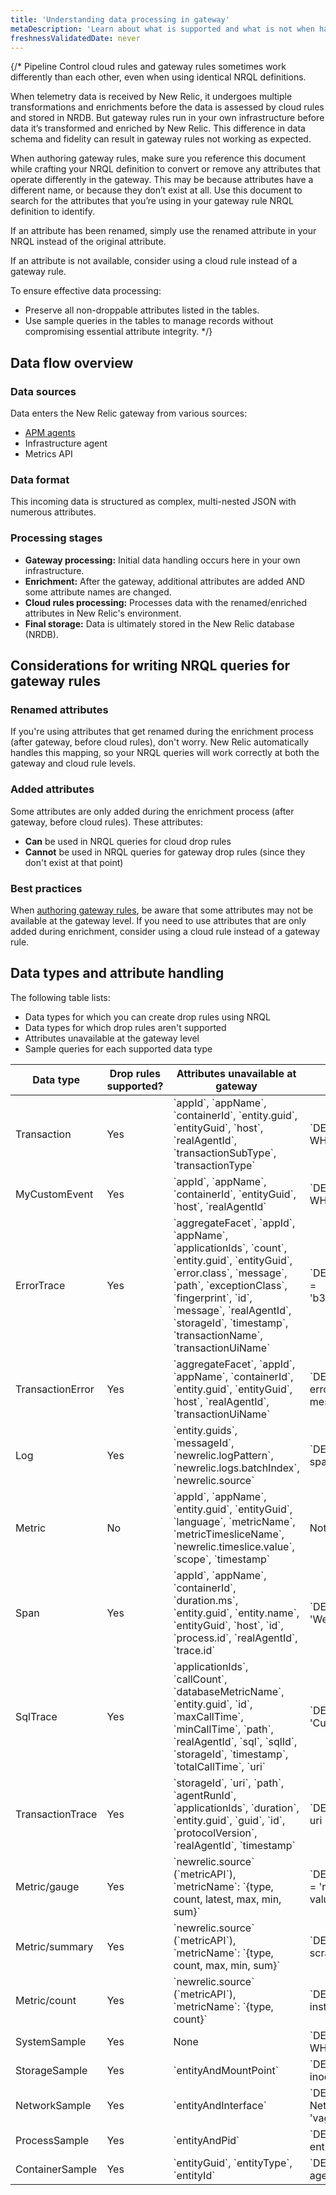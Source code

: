 ```yaml
---
title: 'Understanding data processing in gateway'
metaDescription: 'Learn about what is supported and what is not when handling data via gateway drop rules'
freshnessValidatedDate: never
---
```


{/* Pipeline Control cloud rules and gateway rules sometimes work differently than each other, even when using identical NRQL definitions. 

When telemetry data is received by New Relic, it undergoes multiple transformations and enrichments before the data is assessed by cloud rules and stored in NRDB. But gateway rules run in your own infrastructure before data it’s transformed and enriched by New Relic. This difference in data schema and fidelity can result in gateway rules not working as expected.

When authoring gateway rules, make sure you reference this document while crafting your NRQL definition to convert or remove any attributes that operate differently in the gateway. This may be because attributes have a different name, or because they don’t exist at all. Use this document to search for the attributes that you’re using in your gateway rule NRQL definition to identify.

If an attribute has been renamed, simply use the renamed attribute in your NRQL instead of the original attribute. 

If an attribute is not available, consider using a cloud rule instead of a gateway rule.

To ensure effective data processing:
- Preserve all non-droppable attributes listed in the tables.
- Use sample queries in the tables to manage records without compromising essential attribute integrity. */}

## Data flow overview
### Data sources
Data enters the New Relic gateway from various sources:
- [APM agents](/docs/new-relic-control/pipeline-control/modify-agent-configuration/#supported-agent-versions)
- Infrastructure agent
- Metrics API

### Data format
This incoming data is structured as complex, multi-nested JSON with numerous attributes.

### Processing stages
- **Gateway processing:** Initial data handling occurs here in your own infrastructure.
- **Enrichment:** After the gateway, additional attributes are added AND some attribute names are changed.
- **Cloud rules processing:** Processes data with the renamed/enriched attributes in New Relic's environment.
- **Final storage:** Data is ultimately stored in the New Relic database (NRDB).

## Considerations for writing NRQL queries for gateway rules
### Renamed attributes
If you're using attributes that get renamed during the enrichment process (after gateway, before cloud rules), don't worry. New Relic automatically handles this mapping, so your NRQL queries will work correctly at both the gateway and cloud rule levels.

### Added attributes
Some attributes are only added during the enrichment process (after gateway, before cloud rules). These attributes:
- **Can** be used in NRQL queries for cloud drop rules
- **Cannot** be used in NRQL queries for gateway drop rules (since they don't exist at that point)

### Best practices
When [authoring gateway rules](/docs/new-relic-control/pipeline-control/create-pipeline-rules), be aware that some attributes may not be available at the gateway level. If you need to use attributes that are only added during enrichment, consider using a cloud rule instead of a gateway rule.

## Data types and attribute handling
The following table lists:
- Data types for which you can create drop rules using NRQL
- Data types for which drop rules aren't supported
- Attributes unavailable at the gateway level
- Sample queries for each supported data type


<table>
    <thead>
        <tr>
            <th>Data type</th>
            <th>Drop rules supported?</th>
            <th>Attributes unavailable at gateway</th>
            <th>Sample NRQL Query</th>
        </tr>
    </thead>
    <tbody>
        <tr>
            <td>Transaction</td>
            <td>Yes</td>
            <td>`appId`, `appName`, `containerId`, `entity.guid`, `entityGuid`, `host`, `realAgentId`, `transactionSubType`, `transactionType`</td>
            <td>`DELETE priority FROM Transaction WHERE guid = 'c2906c2e8b9f11ff'`</td>
        </tr>
        <tr>
            <td>MyCustomEvent</td>
            <td>Yes</td>
            <td>`appId`, `appName`, `containerId`, `entityGuid`, `host`, `realAgentId`</td>
            <td>`DELETE myString FROM my_event_type WHERE myFloat = 0.603`</td>
        </tr>
        <tr>
            <td>ErrorTrace</td>
            <td>Yes</td>
            <td>`aggregateFacet`, `appId`, `appName`, `applicationIds`, `count`, `entity.guid`, `entityGuid`, `error.class`, `message`, `path`, `exceptionClass`, `fingerprint`, `id`, `message`, `realAgentId`, `storageId`, `timestamp`, `transactionName`, `transactionUiName`</td>
            <td>`DELETE FROM ErrorTrace WHERE traceId = 'b366efe772fa6d1c8e0852558026c40e'`</td>
        </tr>
        <tr>
            <td>TransactionError</td>
            <td>Yes</td>
            <td>`aggregateFacet`, `appId`, `appName`, `containerId`, `entity.guid`, `entityGuid`, `host`, `realAgentId`, `transactionUiName`</td>
            <td>`DELETE FROM TransactionError WHERE error.message = 'my expected error message'`</td>
        </tr>
        <tr>
            <td>Log</td>
            <td>Yes</td>
            <td>`entity.guids`, `messageId`, `newrelic.logPattern`, `newrelic.logs.batchIndex`, `newrelic.source`</td>
            <td>`DELETE message FROM Log WHERE span.id = '8b583de97341d094'`</td>
        </tr>
        <tr>
            <td>Metric</td>
            <td>No</td>
            <td>`appId`, `appName`, `entity.guid`, `entityGuid`, `language`, `metricName`, `metricTimesliceName`, `newrelic.timeslice.value`, `scope`, `timestamp`</td>
            <td>Not applicable</td>
        </tr>
        <tr>
            <td>Span</td>
            <td>Yes</td>
            <td>`appId`, `appName`, `containerId`, `duration.ms`, `entity.guid`, `entity.name`, `entityGuid`, `host`, `id`, `process.id`, `realAgentId`, `trace.id`</td>
            <td>`DELETE FROM Span WHERE name = 'WebTransaction/Go/GET /log'`</td>
        </tr>
        <tr>
            <td>SqlTrace</td>
            <td>Yes</td>
            <td>`applicationIds`, `callCount`, `databaseMetricName`, `entity.guid`, `id`, `maxCallTime`, `minCallTime`, `path`, `realAgentId`, `sql`, `sqlId`, `storageId`, `timestamp`, `totalCallTime`, `uri`</td>
            <td>`DELETE FROM SqlTrace WHERE uri = 'Custom\/Simple\/sqlTransaction'`</td>
        </tr>
        <tr>
            <td>TransactionTrace</td>
            <td>Yes</td>
            <td>`storageId`, `uri`, `path`, `agentRunId`, `applicationIds`, `duration`, `entity.guid`, `guid`, `id`, `protocolVersion`, `realAgentId`, `timestamp`</td>
            <td>`DELETE FROM TransactionTrace WHERE uri = 'Custom\/Simple\/sqlTransaction'`</td>
        </tr>
        <tr>
            <td>Metric/gauge</td>
            <td>Yes</td>
            <td>`newrelic.source` (`metricAPI`), `metricName`: `{type, count, latest, max, min, sum}`</td>
            <td>`DELETE FROM Metric WHERE metricName = 'redis_aof_rewrite_in_progress' AND value < 100`</td>
        </tr>
        <tr>
            <td>Metric/summary</td>
            <td>Yes</td>
            <td>`newrelic.source` (`metricAPI`), `metricName`: `{type, count, max, min, sum}`</td>
            <td>`DELETE FROM Metric WHERE scrapedTargetKind = 'user_provided'`</td>
        </tr>
        <tr>
            <td>Metric/count</td>
            <td>Yes</td>
            <td>`newrelic.source` (`metricAPI`), `metricName`: `{type, count}`</td>
            <td>`DELETE FROM Metric WHERE instrumentation.name = 'nri-prometheus'`</td>
        </tr>
        <tr>
            <td>SystemSample</td>
            <td>Yes</td>
            <td>None</td>
            <td>`DELETE agentName FROM SystemSample WHERE entityKey = 'vagrant'`</td>
        </tr>
        <tr>
            <td>StorageSample</td>
            <td>Yes</td>
            <td>`entityAndMountPoint`</td>
            <td>`DELETE FROM StorageSample WHERE inodesUsed = 161604`</td>
        </tr>
        <tr>
            <td>NetworkSample</td>
            <td>Yes</td>
            <td>`entityAndInterface`</td>
            <td>`DELETE instanceType,inodesTotal NetworkSample WHERE entityKey = 'vagrant'`</td>
        </tr>
        <tr>
            <td>ProcessSample</td>
            <td>Yes</td>
            <td>`entityAndPid`</td>
            <td>`DELETE FROM ProcessSample WHERE entityKey = 'vagrant'`</td>
        </tr>
        <tr>
            <td>ContainerSample</td>
            <td>Yes</td>
            <td>`entityGuid`, `entityType`, `entityId`</td>
            <td>`DELETE FROM ContainerSample WHERE agentName='ContainerSampleAgent'`</td>
        </tr>
    </tbody>
</table>
